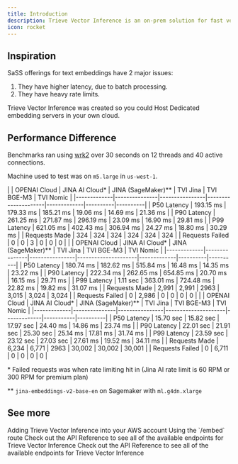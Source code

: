 ```yaml
---
title: Introduction
description: Trieve Vector Inference is an on-prem solution for fast vector inference
icon: rocket
---
```


## Inspiration

SaSS offerings for text embeddings have 2 major issues:
1) They have higher latency, due to batch processing.
2) They have heavy rate limits.

Trieve Vector Inference was created so you could Host Dedicated embedding servers in your own cloud.

## Performance Difference

Benchmarks ran using [wrk2](https://github.com/giltene/wrk2) over 30 seconds on 12 threads and 40 active connections.

Machine used to test was on `m5.large` in `us-west-1`.

<Tabs>

<Tab title="10 requests / sec">
|             | OPENAI Cloud  | JINA AI Cloud* | JINA (SageMaker)**  | TVI Jina  | TVI BGE-M3   | TVI Nomic    | 
|-------------|---------------|----------------|---------------------|-------------|----------|----------|
| P50 Latency | 193.15 ms     | 179.33 ms      | 185.21 ms           | <span class="text-primary"> 19.06 ms</span>    | <span class="text-primary"> 14.69 ms</span> | <span class="text-primary"> 21.36 ms</span> |
| P90 Latency | 261.25 ms     | 271.87 ms      | 296.19 ms           | <span class="text-primary"> 23.09 ms</span>    | <span class="text-primary"> 16.90 ms</span> | <span class="text-primary"> 29.81 ms</span> |
| P99 Latency | 621.05 ms     | 402.43 ms      | 306.94 ms           | <span class="text-primary"> 24.27 ms</span>    | <span class="text-primary"> 18.80 ms</span> | <span class="text-primary"> 30.29 ms</span> |
| Requests Made  | 324        | 324            | 324                 | <span class="text-primary"> 324</span>         | <span class="text-primary"> 324</span>      | <span class="text-primary"> 324 </span>     |
| Requests Failed | 0         | 0              | 3                   | <span class="text-primary"> 0 </span>        | <span class="text-primary"> 0</span>      | <span class="text-primary"> 0 </span>     |
</Tab>

<Tab title="100 requests / sec">
|             | OPENAI Cloud  | JINA AI Cloud* | JINA (SageMaker)**  | TVI Jina  | TVI BGE-M3   | TVI Nomic    | 
|-------------|---------------|----------------|---------------------|-------------|----------|----------|
| P50 Latency | 180.74 ms     | 182.62 ms      | 515.84 ms           | <span class="text-primary"> 16.48 ms</span>    | <span class="text-primary"> 14.35 ms</span> | <span class="text-primary"> 23.22 ms</span> |
| P90 Latency | 222.34 ms     | 262.65 ms      | 654.85 ms           | <span class="text-primary"> 20.70 ms</span>    | <span class="text-primary"> 16.15 ms</span> | <span class="text-primary"> 29.71 ms</span> |
| P99 Latency | 1.11 sec      | 363.01 ms      | 724.48 ms           | <span class="text-primary"> 22.82 ms</span>    | <span class="text-primary"> 19.82 ms</span> | <span class="text-primary"> 31.07 ms</span> |
| Requests Made  | 2,991      | 2,991          | 2963                | <span class="text-primary"> 3,015</span>        | <span class="text-primary"> 3,024</span>     | <span class="text-primary"> 3,024</span>     |
| Requests Failed | 0         | 2,986          | 0                   | <span class="text-primary">0</span>          | <span class="text-primary"> 0</span>        | <span class="text-primary"> 0 </span>       |
</Tab>

<Tab title="1000 requests / sec">
|             | OPENAI Cloud  | JINA AI Cloud* | JINA (SageMaker)** | TVI Jina | TVI BGE-M3    | TVI Nomic    | 
|-------------|---------------|----------------|---------------------|-------------|-----------|----------|
| P50 Latency | 15.70 sec     | 15.82 sec      | 17.97 sec           | <span class="text-primary">24.40 ms</span>    | <span class="text-primary"> 14.86 ms</span>  | <span class="text-primary"> 23.74 ms</span>  |
| P90 Latency | 22.01 sec     | 21.91 sec      | 25.30 sec           | <span class="text-primary"> 25.14 ms</span>    | <span class="text-primary"> 17.81 ms</span>  | <span class="text-primary"> 31.74 ms</span> |
| P99 Latency | 23.59 sec     | 23.12 sec      | 27.03 sec           | <span class="text-primary"> 27.61 ms</span>    | <span class="text-primary"> 19.52 ms</span>  | <span class="text-primary"> 34.11 ms</span> |
| Requests Made  | 6,234      | 6,771          | 2963                | <span class="text-primary"> 30,002</span>       | <span class="text-primary"> 30,002</span>     | <span class="text-primary"> 30,001</span> |
| Requests Failed | 0         | 6,711          | 0                   | <span class="text-primary"> 0</span>           | <span class="text-primary"> 0 </span>        | <span class="text-primary"> 0</span>        |
</Tab>

</Tabs>

<Info> * Failed requests was when rate limiting hit in (Jina AI rate limit is 60 RPM or 300 RPM for premium plan) </Info>

<Info> \** `jina-embeddings-v2-base-en` on Sagemaker with `ml.g4dn.xlarge` </Info>

## See more

<CardGroup>
  <Card title="AWS On-Prem Installation" icon="aws" href="/vector-inference/aws-installation">
    Adding Trieve Vector Inference into your AWS account
  </Card>

  <Card title="Creating Embeddings" icon="vector-circle" href="/vector-inference/embed">
    Using the `/embed` route
  </Card>

  <Card title="Custom Embedding Models" icon="brackets-curly" href="/vector-inference/dense">
    Check out the API Reference to see all of the available endpoints for Trieve Vector Inference
  </Card>

  <Card title="Splade V2" icon="magnifying-glass" href="/vector-inference/splade">
    Check out the API Reference to see all of the available endpoints for Trieve Vector Inference
  </Card>
</CardGroup>
